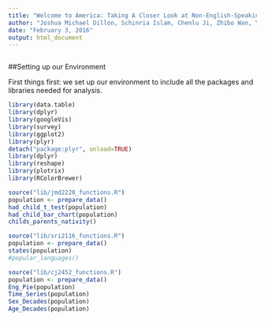 ```yaml
---
title: "Welcome to America: Taking A Closer Look at Non-English-Speaking Immigrants in the ACS 2013"
author: "Joshua Michael Dillon, Schinria Islam, Chenlu Ji, Zhibo Wan, Yuan Zhao"
date: "February 3, 2016"
output: html_document
---
```



```r


```

##Setting up our Environment

First things first: we set up our environment to include all the packages and libraries needed for analysis.


```r
library(data.table)
library(dplyr)
library(googleVis)
library(survey)
library(ggplot2)
library(plyr)
detach("package:plyr", unload=TRUE)
library(dplyr)
library(reshape)
library(plotrix)
library(RColorBrewer)
```

```r
source("lib/jmd2228_functions.R")
population <- prepare_data()
had_child_t_test(population)
had_child_bar_chart(population)
childs_parents_nativity()
```

```r
source("lib/sri2116_functions.R")
population <- prepare_data()
states(population)
#popular_languages()
```


```r
source("lib/cj2452_functions.R")
population <- prepare_data()
Eng_Pie(population)
Time_Series(population)
Sex_Decades(population)
Age_Decades(population)

```


```r

```

```r

```

```r

```

```r

```

```r

```

```r

```

